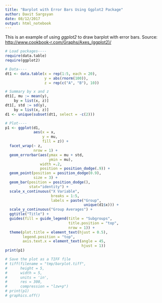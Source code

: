 ```yaml
---
title: "Barplot with Error Bars Using Ggplot2 Package"
author: Davit Sargsyan
date: 08/12/2017
output: html_notebook
---
```


This is an example of using *ggplot2* to draw barplot with error bars. Source: [http://www.cookbook-r.com/Graphs/Axes_(ggplot2)/](http://www.cookbook-r.com/Graphs/Axes_(ggplot2)/)

```r
# Load packages----
require(data.table)
require(ggplot2)

# Data----
dt1 <- data.table(x = rep(1:5, each = 20),
                  y = abs(rnorm(100)),
                  z = rep(c("A", "B"), 10))

# Summary by x and z
dt1[, mu := mean(y),
    by = list(x, z)]
dt1[, std := sd(y),
    by = list(x, z)]
d1 <- unique(subset(dt1, select = -c(2)))

# Plot----
p1 <- ggplot(d1,
             aes(x = x,
                 y = mu,
                 fill = z)) +
  facet_wrap(~ z,
             nrow = 1) +
  geom_errorbar(aes(ymax = mu + std,
                    ymin = mu),
                width =.2,
                position = position_dodge(.9)) +
  geom_point(position = position_dodge(0.9),
             size = 3) +
  geom_bar(position = position_dodge(),
           stat="identity") +
  scale_x_continuous("X Variable",
                     breaks = 1:5,
                     labels = paste("Group", 
                                    unique(d1$x))) +
  scale_y_continuous("Group Averages") +
  ggtitle("Title") +
  guides(fill = guide_legend(title = "Subgroups",
                             title.position = "top",
                             nrow = 1)) +
  theme(plot.title = element_text(hjust = 0.5),
        legend.position = "top",
        axis.text.x = element_text(angle = 45,
                                   hjust = 1))
print(p1)

# Save the plot as a TIFF file
# tiff(filename = "tmp/barplot.tiff",
#      height = 5,
#      width = 5,
#      units = 'in',
#      res = 300,
#      compression = "lzw+p")
# print(p1)
# graphics.off()
```